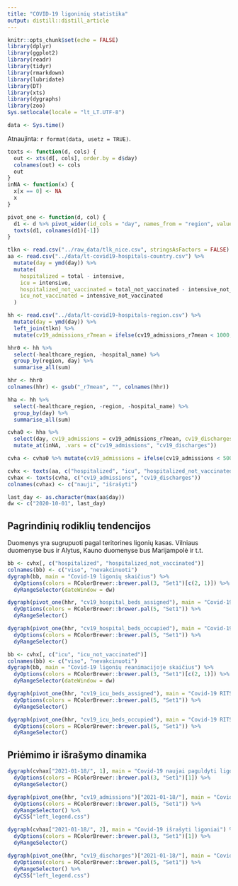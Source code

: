 ```yaml
---
title: "COVID-19 ligoninių statistika"
output: distill::distill_article
---
```


```r
knitr::opts_chunk$set(echo = FALSE)
library(dplyr)
library(ggplot2)
library(readr)
library(tidyr)
library(rmarkdown)
library(lubridate)
library(DT)
library(xts)
library(dygraphs)
library(zoo)
Sys.setlocale(locale = "lt_LT.UTF-8")
```

```r
data <- Sys.time()
```

Atnaujinta: `r format(data, usetz = TRUE)`. 

```r

toxts <- function(d, cols) {
  out <- xts(d[, cols], order.by = d$day)
  colnames(out) <- cols
  out
}
inNA <- function(x) {
  x[x == 0] <- NA
  x
}

pivot_one <- function(d, col) {
  d1 <- d %>% pivot_wider(id_cols = "day", names_from = "region", values_from = all_of(col))
  toxts(d1, colnames(d1)[-1])
}

tlkn <- read.csv("../raw_data/tlk_nice.csv", stringsAsFactors = FALSE)
aa <- read.csv("../data/lt-covid19-hospitals-country.csv") %>%
  mutate(day = ymd(day)) %>%
  mutate(
    hospitalized = total - intensive,
    icu = intensive,
    hospitalized_not_vaccinated = total_not_vaccinated - intensive_not_vaccinated,
    icu_not_vaccinated = intensive_not_vaccinated
  )

hh <- read.csv("../data/lt-covid19-hospitals-region.csv") %>%
  mutate(day = ymd(day)) %>%
  left_join(tlkn) %>%
  mutate(cv19_admissions_r7mean = ifelse(cv19_admissions_r7mean < 1000, cv19_admissions_r7mean, 0))

hhr0 <- hh %>%
  select(-healthcare_region, -hospital_name) %>%
  group_by(region, day) %>%
  summarise_all(sum)

hhr <- hhr0
colnames(hhr) <- gsub("_r7mean", "", colnames(hhr))

hha <- hh %>%
  select(-healthcare_region, -region, -hospital_name) %>%
  group_by(day) %>%
  summarise_all(sum)

cvha0 <- hha %>%
  select(day, cv19_admissions = cv19_admissions_r7mean, cv19_discharges = cv19_discharges_r7mean) %>%
  mutate_at(inNA, .vars = c("cv19_admissions", "cv19_discharges"))

cvha <- cvha0 %>% mutate(cv19_admissions = ifelse(cv19_admissions < 5000, cv19_admissions, NA))

cvhx <- toxts(aa, c("hospitalized", "icu", "hospitalized_not_vaccinated", "icu_not_vaccinated"))
cvhax <- toxts(cvha, c("cv19_admissions", "cv19_discharges"))
colnames(cvhax) <- c("nauji", "išrašyti")

last_day <- as.character(max(aa$day))
dw <- c("2020-10-01", last_day)
```

## Pagrindinių rodiklių tendencijos

Duomenys yra sugrupuoti pagal teritorines ligonių kasas. Vilniaus duomenyse bus ir Alytus, Kauno duomenyse bus Marijampolė ir t.t.

```r

bb <- cvhx[, c("hospitalized", "hospitalized_not_vaccinated")]
colnames(bb) <- c("viso", "nevakcinuoti")
dygraph(bb, main = "Covid-19 ligonių skaičius") %>%
  dyOptions(colors = RColorBrewer::brewer.pal(3, "Set1")[c(2, 1)]) %>%
  dyRangeSelector(dateWindow = dw)
```

```r
dygraph(pivot_one(hhr, "cv19_hospital_beds_assigned"), main = "Covid-19 lovų skaičius, 7 dienų vidurkis") %>%
  dyOptions(colors = RColorBrewer::brewer.pal(5, "Set1")) %>%
  dyRangeSelector()
```


```r
dygraph(pivot_one(hhr, "cv19_hospital_beds_occupied"), main = "Covid-19 ligonių skaičius, 7 dienų vidurkis") %>%
  dyOptions(colors = RColorBrewer::brewer.pal(5, "Set1")) %>%
  dyRangeSelector()
```


```r
bb <- cvhx[, c("icu", "icu_not_vaccinated")]
colnames(bb) <- c("viso", "nevakcinuoti")
dygraph(bb, main = "Covid-19 ligonių reanimacijoje skaičius") %>%
  dyOptions(colors = RColorBrewer::brewer.pal(3, "Set1")[c(2, 1)]) %>%
  dyRangeSelector(dateWindow = dw)
```

```r
dygraph(pivot_one(hhr, "cv19_icu_beds_assigned"), main = "Covid-19 RITS lovų skaičius, 7 dienų vidurkis") %>%
  dyOptions(colors = RColorBrewer::brewer.pal(5, "Set1")) %>%
  dyRangeSelector()
```

```r
dygraph(pivot_one(hhr, "cv19_icu_beds_occupied"), main = "Covid-19 RITS ligonių skaičius, 7 dienų vidurkis") %>%
  dyOptions(colors = RColorBrewer::brewer.pal(5, "Set1")) %>%
  dyRangeSelector()
```

## Priėmimo ir išrašymo dinamika

```r
dygraph(cvhax["2021-01-18/", 1], main = "Covid-19 naujai paguldyti ligoniai, 7 dienų vidurkis") %>%
  dyOptions(colors = RColorBrewer::brewer.pal(3, "Set1")[1]) %>%
  dyRangeSelector()
```
```r
dygraph(pivot_one(hhr, "cv19_admissions")["2021-01-18/"], main = "Covid-19 naujai paguldyti ligoniai, 7 dienų vidurkis") %>%
  dyOptions(colors = RColorBrewer::brewer.pal(5, "Set1")) %>%
  dyRangeSelector() %>%
  dyCSS("left_legend.css")
```


```r
dygraph(cvhax["2021-01-18/", 2], main = "Covid-19 išrašyti ligoniai") %>%
  dyOptions(colors = RColorBrewer::brewer.pal(3, "Set1")[1]) %>%
  dyRangeSelector()
```

```r
dygraph(pivot_one(hhr, "cv19_discharges")["2021-01-18/"], main = "Covid-19 išrašyti ligoniai, 7 dienų vidurkis") %>%
  dyOptions(colors = RColorBrewer::brewer.pal(5, "Set1")) %>%
  dyRangeSelector() %>%
  dyCSS("left_legend.css")
```
